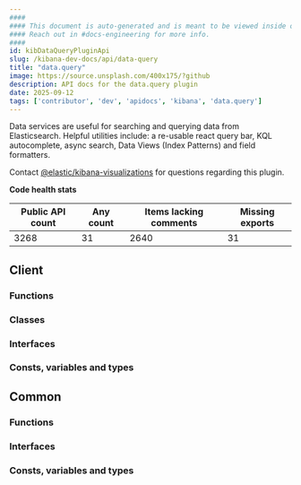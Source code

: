 ```yaml
---
####
#### This document is auto-generated and is meant to be viewed inside our experimental, new docs system.
#### Reach out in #docs-engineering for more info.
####
id: kibDataQueryPluginApi
slug: /kibana-dev-docs/api/data-query
title: "data.query"
image: https://source.unsplash.com/400x175/?github
description: API docs for the data.query plugin
date: 2025-09-12
tags: ['contributor', 'dev', 'apidocs', 'kibana', 'data.query']
---
```


Data services are useful for searching and querying data from Elasticsearch. Helpful utilities include: a re-usable react query bar, KQL autocomplete, async search, Data Views (Index Patterns) and field formatters.

Contact [@elastic/kibana-visualizations](https://github.com/orgs/elastic/teams/kibana-visualizations) for questions regarding this plugin.

**Code health stats**

| Public API count  | Any count | Items lacking comments | Missing exports |
|-------------------|-----------|------------------------|-----------------|
| 3268 | 31 | 2640 | 31 |

## Client

### Functions
<DocDefinitionList data={dataQueryObj.client.functions}/>

### Classes
<DocDefinitionList data={dataQueryObj.client.classes}/>

### Interfaces
<DocDefinitionList data={dataQueryObj.client.interfaces}/>

### Consts, variables and types
<DocDefinitionList data={dataQueryObj.client.misc}/>

## Common

### Functions
<DocDefinitionList data={dataQueryObj.common.functions}/>

### Interfaces
<DocDefinitionList data={dataQueryObj.common.interfaces}/>

### Consts, variables and types
<DocDefinitionList data={dataQueryObj.common.misc}/>

